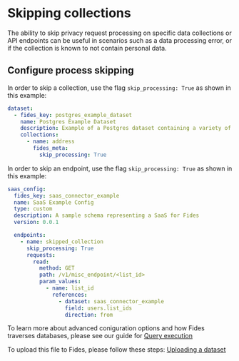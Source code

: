 

# Skipping collections

The ability to skip privacy request processing on specific data collections or API endpoints can be useful in scenarios such as a data processing error, or if the collection is known to not contain personal data. 


## Configure process skipping

In order to skip a collection, use the flag `skip_processing: True` as shown in this example:

```yaml
dataset:
  - fides_key: postgres_example_dataset
    name: Postgres Example Dataset
    description: Example of a Postgres dataset containing a variety of related tables like customers, products, addresses, etc.
    collections:
      - name: address
        fides_meta:
          skip_processing: True
```

In order to skip an endpoint, use the flag `skip_processing: True` as shown in this example:

```yaml
saas_config:
  fides_key: saas_connector_example
  name: SaaS Example Config
  type: custom
  description: A sample schema representing a SaaS for Fides
  version: 0.0.1

  endpoints:
    - name: skipped_collection
      skip_processing: True
      requests:
        read:
          method: GET
          path: /v1/misc_endpoint/<list_id>
          param_values:
            - name: list_id
              references:
                - dataset: saas_connector_example
                  field: users.list_ids
                  direction: from
```

To learn more about advanced coniguration options and how Fides traverses databases, please see our guide for [Query execution](/dev-docs/configuration/privacy-requests/graphs)


To upload this file to Fides, please follow these steps: [Uploading a dataset](/dev-docs/datasets/generate-datasets#uploading-a-dataset)